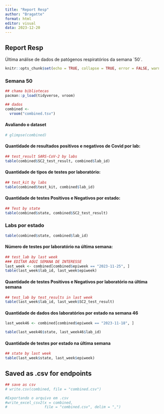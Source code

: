 ```yaml
---
title: "Report Resp"
author: "Bragatte"
format: html
editor: visual
data: 2023-12-20
---
```


## Report Resp

Última análise de dados de patógenos respiratórios da semana \`50\`.

```r
knitr::opts_chunk$set(echo = TRUE, collapse = TRUE, error = FALSE, warning = FALSE, message = FALSE, cache = TRUE, results = 'asis')
```

### Semana 50

```r
## chama bibliotecas
pacman::p_load(tidyverse, vroom)

## dados
combined <-
  vroom("combined.tsv")
```

#### Avaliando o dataset

```r
# glimpse(combined)
```

#### Quantidade de resultados positivos e negativos de Covid por lab:

```r
## test_result SARS-CoV-2 by labs
table(combined$SC2_test_result, combined$lab_id)
```

#### Quantidade de tipos de testes por laboratório:

```r
## test_kit by labs
table(combined$test_kit, combined$lab_id)
```

#### Quantidade de testes Positivos e Negativos por estado:

```r
## Test by state
table(combined$state, combined$SC2_test_result)
```

### Labs por estado

```r
table(combined$state, combined$lab_id)
```

#### Número de testes por laboratório na última semana:

```r
## test_lab by last week
### EDITAR AQUI SEMANA DE INTERESSE
last_week <- combined[combined$epiweek == "2023-11-25", ] 
table(last_week$lab_id, last_week$epiweek)
```

#### Quantidade de testes Positivos e Negativos por laboratório na última semana

```r
## test_lab by test_results in last week 
table(last_week$lab_id, last_week$SC2_test_result)
```

#### Quantidade de dados dos laboratórios por estado na semana 46

```r
last_week46 <- combined[combined$epiweek == "2023-11-18", ] 

table(last_week46$state, last_week46$lab_id)
```

#### Quantidade de testes por estado na última semana

```r
## state by last week
table(last_week$state, last_week$epiweek)
```

## Saved as .csv for endpoints

```r
## save as csv
# write.csv(combined, file = "combined.csv")

#Exportando o arquivo em .csv
#write_excel_csv2(x = combined,
#                 file = "combined.csv", delim = ",")
```
